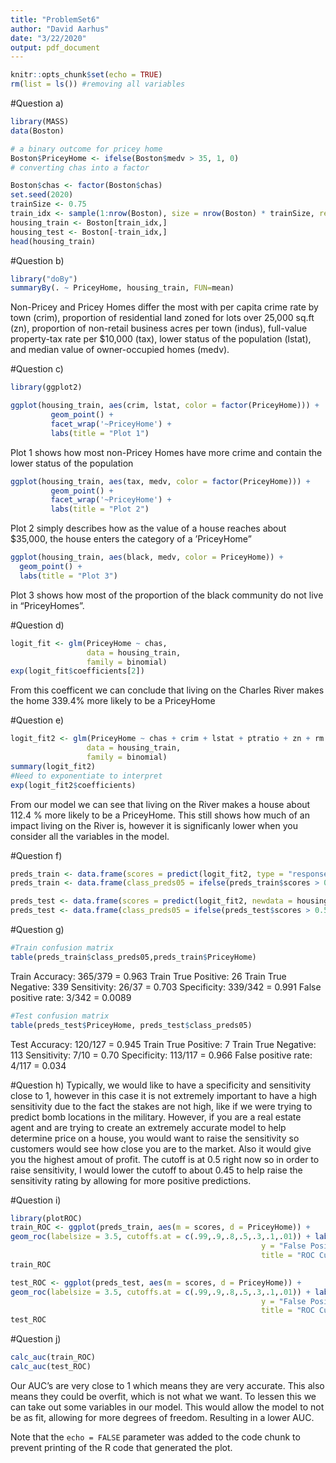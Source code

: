 ```yaml
---
title: "ProblemSet6"
author: "David Aarhus"
date: "3/22/2020"
output: pdf_document
---
```


```r
knitr::opts_chunk$set(echo = TRUE)
rm(list = ls()) #removing all variables
```

#Question a)
```r
library(MASS)
data(Boston)

# a binary outcome for pricey home
Boston$PriceyHome <- ifelse(Boston$medv > 35, 1, 0)
# converting chas into a factor

Boston$chas <- factor(Boston$chas)
set.seed(2020)
trainSize <- 0.75
train_idx <- sample(1:nrow(Boston), size = nrow(Boston) * trainSize, replace=FALSE)
housing_train <- Boston[train_idx,]
housing_test <- Boston[-train_idx,]
head(housing_train)
```

#Question b)
```r
library("doBy")
summaryBy(. ~ PriceyHome, housing_train, FUN=mean)
```
Non-Pricey and Pricey Homes differ the most with per capita crime rate by town (crim), proportion of residential land zoned for lots over 25,000 sq.ft (zn), proportion of non-retail business acres per town (indus), full-value property-tax rate per \$10,000 (tax), lower status of the population (lstat), and median value of owner-occupied homes (medv).

#Question c)
```r
library(ggplot2)

ggplot(housing_train, aes(crim, lstat, color = factor(PriceyHome))) +
         geom_point() +
         facet_wrap('~PriceyHome') +
         labs(title = "Plot 1")

```
Plot 1 shows how most non-Pricey Homes have more crime and contain the lower status of the population 

```r
ggplot(housing_train, aes(tax, medv, color = factor(PriceyHome))) +
         geom_point() +
         facet_wrap('~PriceyHome') +
         labs(title = "Plot 2")

```
Plot 2 simply describes how as the value of a house reaches about $35,000, the house enters the category of a 'PriceyHome"
```r
ggplot(housing_train, aes(black, medv, color = PriceyHome)) +
  geom_point() +
  labs(title = "Plot 3")
```
Plot 3 shows how most of the proportion of the black community do not live in "PriceyHomes".

#Question d)
```r
logit_fit <- glm(PriceyHome ~ chas,
                 data = housing_train,
                 family = binomial)
exp(logit_fit$coefficients[2])
```
From this coefficent we can conclude that living on the Charles River makes the home 339.4% more likely to be a PriceyHome

#Question e)
```r
logit_fit2 <- glm(PriceyHome ~ chas + crim + lstat + ptratio + zn + rm + tax + rad + nox,
                 data = housing_train,
                 family = binomial)
summary(logit_fit2)
#Need to exponentiate to interpret
exp(logit_fit2$coefficients)
```
From our model we can see that living on the River makes a house about 112.4 % more likely to be a PriceyHome. This still shows how much of an impact living on the River is, however it is significanly lower when you consider all the variables in the model. 

#Question f)
```r
preds_train <- data.frame(scores = predict(logit_fit2, type = "response"), housing_train)
preds_train <- data.frame(class_preds05 = ifelse(preds_train$scores > 0.5, 1, 0), preds_train)

preds_test <- data.frame(scores = predict(logit_fit2, newdata = housing_test, type = "response"), housing_test)
preds_test <- data.frame(class_preds05 = ifelse(preds_test$scores > 0.5, 1, 0), preds_test)
```

#Question g)
```r
#Train confusion matrix
table(preds_train$class_preds05,preds_train$PriceyHome)
```
Train Accuracy: 365/379 = 0.963
Train True Positive: 26
Train True Negative: 339
Sensitivity: 26/37 = 0.703
Specificity: 339/342 = 0.991
False positive rate: 3/342 = 0.0089
```r
#Test confusion matrix
table(preds_test$PriceyHome, preds_test$class_preds05)
```
Test Accuracy: 120/127 = 0.945
Train True Positive: 7
Train True Negative: 113
Sensitivity: 7/10 = 0.70
Specificity: 113/117 = 0.966
False positive rate: 4/117 = 0.034

#Question h)
Typically, we would like to have a specificity and sensitivity close to 1, however in this case it is not extremely important to have a high sensitivity due to the fact the stakes are not high, like if we were trying to predict bomb locations in the military. However, if you are a real estate agent and are trying to create an extremely accurate model to help determine price on a house, you would want to raise the sensitivity so customers would see how close you are to the market. Also it would give you the highest amout of profit. The cutoff is at 0.5 right now so in order to raise sensitivity, I would lower the cutoff to about 0.45 to help raise the sensitivity rating by allowing for more positive predictions. 

#Question i)
```r
library(plotROC)
train_ROC <- ggplot(preds_train, aes(m = scores, d = PriceyHome)) + 
geom_roc(labelsize = 3.5, cutoffs.at = c(.99,.9,.8,.5,.3,.1,.01)) + labs(x = "True Positive Fraction", 
                                                        y = "False Positive Fraction",
                                                        title = "ROC Curve, Train")
train_ROC
```

```r
test_ROC <- ggplot(preds_test, aes(m = scores, d = PriceyHome)) + 
geom_roc(labelsize = 3.5, cutoffs.at = c(.99,.9,.8,.5,.3,.1,.01)) + labs(x = "True Positive Fraction", 
                                                        y = "False Positive Fraction",
                                                        title = "ROC Curve, Test")
test_ROC
```

#Question j)
```r
calc_auc(train_ROC)
calc_auc(test_ROC)
```
Our AUC's are very close to 1 which means they are very accurate. This also means they could be overfit, which is not what we want. To lessen this we can take out some variables in our model. This would allow the model to not be as fit, allowing for more degrees of freedom. Resulting in a lower AUC. 


Note that the `echo = FALSE` parameter was added to the code chunk to prevent printing of the R code that generated the plot.

